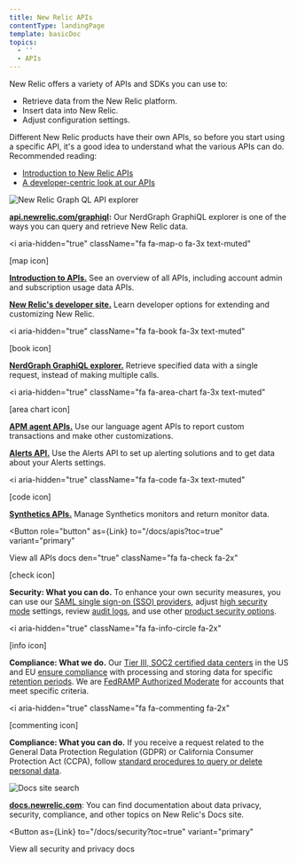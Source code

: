 ```yaml
---
title: New Relic APIs
contentType: landingPage
template: basicDoc
topics:
  - ''
  - APIs
---
```



New Relic offers a variety of APIs and SDKs you can use to:

* Retrieve data from the New Relic platform.
* Insert data into New Relic.
* Adjust configuration settings.

Different New Relic products have their own APIs, so before you start using a specific API, it's a good idea to understand what the various APIs can do. Recommended reading:

* [Introduction to New Relic APIs](/docs/apis/getting-started/intro-apis/introduction-new-relic-apis)
* [A developer-centric look at our APIs](https://developer.newrelic.com/)

![New Relic Graph QL API explorer](./images/new-relic-graph-ql-api-explorer.png "new-relic-graph-ql-api-explorer.png")

**[api.newrelic.com/graphiql](https://api.newrelic.com/graphiql):** Our NerdGraph GraphiQL explorer is one of the ways you can query and retrieve New Relic data.

<i
  aria-hidden="true"
  className="fa fa-map-o fa-3x text-muted"
>
  \[map icon]
</i>

**[Introduction to APIs.](/docs/apis/getting-started/intro-apis/introduction-new-relic-apis)** See an overview of all APIs, including account admin and subscription usage data APIs.

<Icon
  name="terminal"
  size="3em"
/>

**[New Relic's developer site.](https://developer.newrelic.com/)** Learn developer options for extending and customizing New Relic.

<i
  aria-hidden="true"
  className="fa fa-book fa-3x text-muted"
>
  \[book icon]
</i>

**[NerdGraph GraphiQL explorer.](/docs/apis/graphql-api/getting-started/introduction-new-relic-graphql-api)** Retrieve specified data with a single request, instead of making multiple calls.

<i
  aria-hidden="true"
  className="fa fa-area-chart fa-3x text-muted"
>
  \[area chart icon]
</i>

**[APM agent APIs.](/docs/apis/getting-started/intro-apis/introduction-new-relic-apis#apm-api)** Use our language agent APIs to report custom transactions and make other customizations.

<Icon
  name="alert-triangle"
  size="3em"
/>

[**Alerts API.**](/docs/alerts/rest-api-alerts/new-relic-alerts-rest-api/rest-api-calls-new-relic-alerts) Use the Alerts API to set up alerting solutions and to get data about your Alerts settings.

<i
  aria-hidden="true"
  className="fa fa-code fa-3x text-muted"
>
  \[code icon]
</i>

**[Synthetics APIs.](/docs/apis/synthetics-rest-api)** Manage Synthetics monitors and return monitor data.

<Button
  role="button"
  as={Link}
  to="/docs/apis?toc=true"
  variant="primary"
>
  View all APIs docs
</Button>
den="true"
  className="fa fa-check fa-2x"
>
  \[check icon]
</i>

**Security: What you can do.** To enhance your own security measures, you can use our [SAML single sign-on (SSO) providers](/docs/accounts/accounts/saml-single-sign/saml-service-providers), adjust [high security mode](/docs/agents/manage-apm-agents/configuration/high-security-mode) settings, review [audit logs](/docs/insights/use-insights-ui/manage-account-data/query-account-audit-logs-nrauditevent), and use other [product security options](/docs/using-new-relic/new-relic-security/security/data-privacy-new-relic#product-security).

<i
  aria-hidden="true"
  className="fa fa-info-circle fa-2x"
>
  \[info icon]
</i>

**Compliance: What we do.** Our [Tier III, SOC2 certified data centers](https://newrelic.com/security) in the US and EU [ensure compliance](/docs/using-new-relic/new-relic-security/security/data-privacy-new-relic#legal) with processing and storing data for specific [retention periods](/docs/using-new-relic/welcome-new-relic/getting-started/data-retention-components). We are [FedRAMP Authorized Moderate](https://docs.newrelic.com/docs/security/new-relic-security/compliance/data-encryption) for accounts that meet specific criteria.

<i
  aria-hidden="true"
  className="fa fa-commenting fa-2x"
>
  \[commenting icon]
</i>

**Compliance: What you can do.** If you receive a request related to the General Data Protection Regulation (GDPR) or California Consumer Protection Act (CCPA), follow [standard procedures to query or delete personal data](/docs/using-new-relic/new-relic-security/security/new-relic-personal-data-requests).

![Docs site search](./images/docs-site-search.png "Docs site search")

**[docs.newrelic.com](https://docs.newrelic.com)**: You can find documentation about data privacy, security, compliance, and other topics on New Relic's Docs site.

<Button
  as={Link}
  to="/docs/security?toc=true"
  variant="primary"
>
  View all security and privacy docs
</Button>
